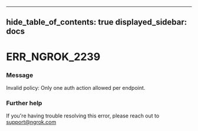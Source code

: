 

---
hide_table_of_contents: true
displayed_sidebar: docs
---


# ERR_NGROK_2239

### Message
Invalid policy: Only one auth action allowed per endpoint.

<ErrorDetails />



### Further help
If you're having trouble resolving this error, please reach out to [support@ngrok.com](mailto:support@ngrok.com?subject=Help%20with%20ERR_NGROK_2239)


